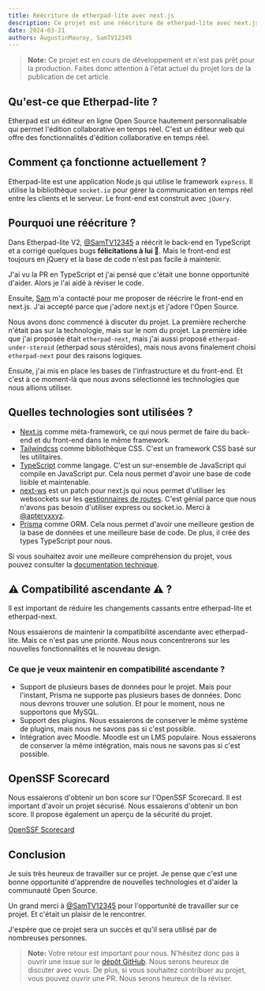 ```yaml
---
title: Réécriture de etherpad-lite avec next.js
description: Ce projet est une réécriture de etherpad-lite avec next.js et tailwindcss.
date: 2024-03-21
authors: AugustinMauroy, SamTV12345
---
```


> **Note:** Ce projet est en cours de développement et n'est pas prêt pour la production.
> Faites donc attention à l'état actuel du projet lors de la publication de cet article.

## Qu'est-ce que Etherpad-lite ?

Etherpad est un éditeur en ligne Open Source hautement personnalisable qui permet l'édition collaborative en temps réel. C'est un éditeur web qui offre des fonctionnalités d'édition collaborative en temps réel.

## Comment ça fonctionne actuellement ?

Etherpad-lite est une application Node.js qui utilise le framework `express`. Il utilise la bibliothèque `socket.io` pour gérer la communication en temps réel entre les clients et le serveur. Le front-end est construit avec `jQuery`.

## Pourquoi une réécriture ?

Dans Etherpad-lite V2, [@SamTV12345](https://github.com/SamTV12345) a réécrit le back-end en TypeScript et a corrigé quelques bugs **félicitations à lui 🎉**. Mais le front-end est toujours en jQuery et la base de code n'est pas facile à maintenir.

J'ai vu la PR en TypeScript et j'ai pensé que c'était une bonne opportunité d'aider. Alors je l'ai aidé à réviser le code.

Ensuite, [Sam](https://github.com/SamTV12345) m'a contacté pour me proposer de réécrire le front-end en next.js. J'ai accepté parce que j'adore next.js et j'adore l'Open Source.

Nous avons donc commencé à discuter du projet. La première recherche n'était pas sur la technologie, mais sur le nom du projet. La première idée que j'ai proposée était `etherpad-next`, mais j'ai aussi proposé `etherpad-under-steroid` (etherpad sous stéroïdes), mais nous avons finalement choisi `etherpad-next` pour des raisons logiques.

Ensuite, j'ai mis en place les bases de l'infrastructure et du front-end. Et c'est à ce moment-là que nous avons sélectionné les technologies que nous allions utiliser.

## Quelles technologies sont utilisées ?

- [Next.js](https://nextjs.org/) comme méta-framework, ce qui nous permet de faire du back-end et du front-end dans le même framework.
- [Tailwindcss](https://tailwindcss.com/) comme bibliothèque CSS. C'est un framework CSS basé sur les utilitaires.
- [TypeScript](https://www.typescriptlang.org/) comme langage. C'est un sur-ensemble de JavaScript qui compile en JavaScript pur. Cela nous permet d'avoir une base de code lisible et maintenable.
- [next-ws](https://github.com/apteryxxyz/next-ws) est un patch pour next.js qui nous permet d'utiliser les websockets sur les [gestionnaires de routes](https://nextjs.org/docs/app/building-your-application/routing/route-handlers). C'est génial parce que nous n'avons pas besoin d'utiliser express ou socket.io. Merci à [@apteryxxyz](https://github.com/apteryxxyz).
- [Prisma](https://www.prisma.io/) comme ORM. Cela nous permet d'avoir une meilleure gestion de la base de données et une meilleure base de code. De plus, il crée des types TypeScript pour nous.

Si vous souhaitez avoir une meilleure compréhension du projet, vous pouvez consulter la [documentation technique](https://github.com/ether/etherpad-next/blob/main/docs/Techincal.md).

## ⚠️ Compatibilité ascendante ⚠️ ?

Il est important de réduire les changements cassants entre etherpad-lite et etherpad-next.

Nous essaierons de maintenir la compatibilité ascendante avec etherpad-lite. Mais ce n'est pas une priorité. Nous nous concentrerons sur les nouvelles fonctionnalités et le nouveau design.

### Ce que je veux maintenir en compatibilité ascendante ?

- Support de plusieurs bases de données pour le projet. Mais pour l'instant, Prisma ne supporte pas plusieurs bases de données. Donc nous devrons trouver une solution. Et pour le moment, nous ne supportons que MySQL.
- Support des plugins. Nous essaierons de conserver le même système de plugins, mais nous ne savons pas si c'est possible.
- Intégration avec Moodle. Moodle est un LMS populaire. Nous essaierons de conserver la même intégration, mais nous ne savons pas si c'est possible.

## OpenSSF Scorecard

Nous essaierons d'obtenir un bon score sur l'OpenSSF Scorecard. Il est important d'avoir un projet sécurisé. Nous essaierons d'obtenir un bon score.
Il propose également un aperçu de la sécurité du projet.

[OpenSSF Scorecard](https://github.com/ossf/scorecard)

## Conclusion

Je suis très heureux de travailler sur ce projet. Je pense que c'est une bonne opportunité d'apprendre de nouvelles technologies et d'aider la communauté Open Source.

Un grand merci à [@SamTV12345](https://github.com/SamTV12345) pour l'opportunité de travailler sur ce projet. Et c'était un plaisir de le rencontrer.

J'espère que ce projet sera un succès et qu'il sera utilisé par de nombreuses personnes.

> **Note:** Votre retour est important pour nous. N'hésitez donc pas à ouvrir une issue sur le [dépôt GitHub](https://github.com/ether/etherpad-next). Nous serons heureux de discuter avec vous. De plus, si vous souhaitez contribuer au projet, vous pouvez ouvrir une PR. Nous serons heureux de la réviser.
